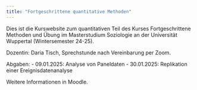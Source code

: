 ```yaml
---
title: "Fortgeschrittene quantitative Methoden"
---
```


Dies ist die Kurswebsite zum quantitativen Teil des Kurses Fortgeschrittene Methoden und Übung im Masterstudium Soziologie an der Universität Wuppertal (Wintersemester 24-25).

Dozentin: Daria Tisch, Sprechstunde nach Vereinbarung per Zoom.

Abgaben: 
- 09.01.2025: Analyse von Paneldaten
- 30.01.2025: Replikation einer Ereignisdatenanalyse

Weitere Informationen in Moodle.
